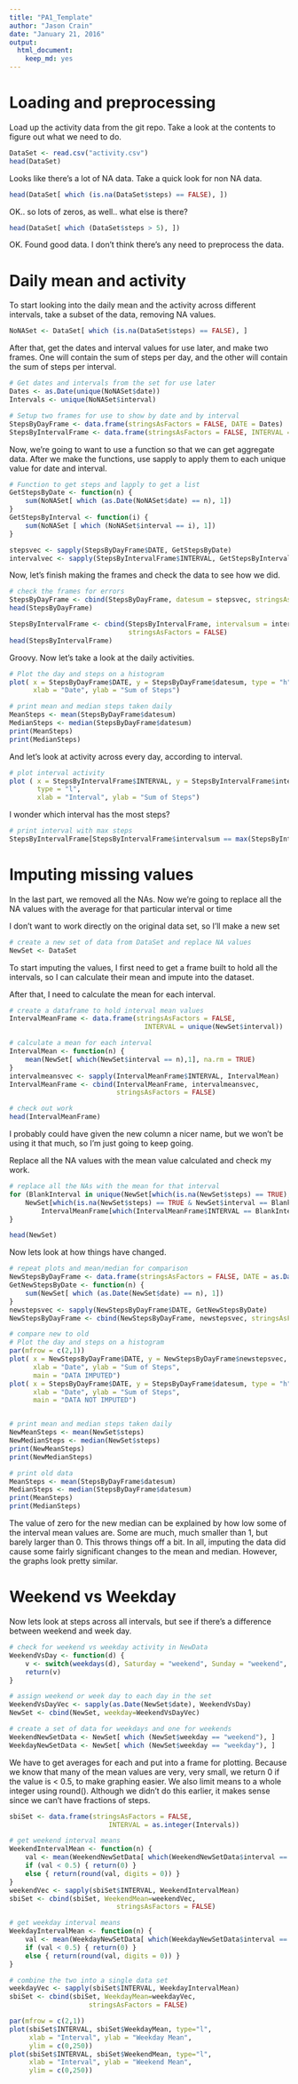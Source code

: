 ```yaml
---
title: "PA1_Template"
author: "Jason Crain"
date: "January 21, 2016"
output: 
  html_document: 
    keep_md: yes
---
```


# Loading and preprocessing

Load up the activity data from the git repo. Take a look at the contents to
figure out what we need to do.

```r
DataSet <- read.csv("activity.csv")
head(DataSet)
```

Looks like there's a lot of NA data. Take a quick look for non NA data.

```r
head(DataSet[ which (is.na(DataSet$steps) == FALSE), ])

```

OK.. so lots of zeros, as well.. what else is there?

```r
head(DataSet[ which (DataSet$steps > 5), ])

```

OK. Found good data. I don't think there's any need to preprocess the data.

# Daily mean and activity

To start looking into the daily mean and the activity across different intervals,
take a subset of the data, removing NA values.
```r
NoNASet <- DataSet[ which (is.na(DataSet$steps) == FALSE), ]
```

After that, get the dates and interval values for use later, and make two frames.
One will contain the sum of steps per day, and the other will contain the sum of
steps per interval.
```r
# Get dates and intervals from the set for use later
Dates <- as.Date(unique(NoNASet$date))
Intervals <- unique(NoNASet$interval)

# Setup two frames for use to show by date and by interval
StepsByDayFrame <- data.frame(stringsAsFactors = FALSE, DATE = Dates)
StepsByIntervalFrame <- data.frame(stringsAsFactors = FALSE, INTERVAL = Intervals)
```

Now, we're going to want to use a function so that we can get aggregate data.
After we make the functions, use sapply to apply them to each unique value for
date and interval.
```r
# Function to get steps and lapply to get a list
GetStepsByDate <- function(n) {
    sum(NoNASet[ which (as.Date(NoNASet$date) == n), 1])
}
GetStepsByInterval <- function(i) {
    sum(NoNASet [ which (NoNASet$interval == i), 1])
}

stepsvec <- sapply(StepsByDayFrame$DATE, GetStepsByDate)
intervalvec <- sapply(StepsByIntervalFrame$INTERVAL, GetStepsByInterval)
```

Now, let's finish making the frames and check the data to see how we did.
```r
# check the frames for errors
StepsByDayFrame <- cbind(StepsByDayFrame, datesum = stepsvec, stringsAsFactors = FALSE)
head(StepsByDayFrame)

StepsByIntervalFrame <- cbind(StepsByIntervalFrame, intervalsum = intervalvec, 
                              stringsAsFactors = FALSE)
head(StepsByIntervalFrame)
```

Groovy. Now let's take a look at the daily activities.

```r
# Plot the day and steps on a histogram
plot( x = StepsByDayFrame$DATE, y = StepsByDayFrame$datesum, type = "h",
      xlab = "Date", ylab = "Sum of Steps")

# print mean and median steps taken daily
MeanSteps <- mean(StepsByDayFrame$datesum)
MedianSteps <- median(StepsByDayFrame$datesum)
print(MeanSteps)
print(MedianSteps)

```

And let's look at activity across every day, according to interval.

```r
# plot interval activity
plot ( x = StepsByIntervalFrame$INTERVAL, y = StepsByIntervalFrame$intervalsum,
       type = "l",
       xlab = "Interval", ylab = "Sum of Steps")
```

I wonder which interval has the most steps?
```r

# print interval with max steps
StepsByIntervalFrame[StepsByIntervalFrame$intervalsum == max(StepsByIntervalFrame$intervalsum),]

```

# Imputing missing values

In the last part, we removed all the NAs. Now we're going to replace all the NA
values with the average for that particular interval or time

I don't want to work directly on the original data set, so I'll make a new set

```r
# create a new set of data from DataSet and replace NA values
NewSet <- DataSet
```

To start imputing the values, I first need to get a frame built to hold all the
intervals, so I can calculate their mean and impute into the dataset.

After that, I need to calculate the mean for each interval.

```r
# create a dataframe to hold interval mean values
IntervalMeanFrame <- data.frame(stringsAsFactors = FALSE,
                                  INTERVAL = unique(NewSet$interval))

# calculate a mean for each interval
IntervalMean <- function(n) {
    mean(NewSet[ which(NewSet$interval == n),1], na.rm = TRUE)
}
intervalmeansvec <- sapply(IntervalMeanFrame$INTERVAL, IntervalMean)
IntervalMeanFrame <- cbind(IntervalMeanFrame, intervalmeansvec, 
                           stringsAsFactors = FALSE)

# check out work
head(IntervalMeanFrame)
```

I probably could have given the new column a nicer name, but we won't be using it 
that much, so I'm just going to keep going.

Replace all the NA values with the mean value calculated and check my work.

```r
# replace all the NAs with the mean for that interval
for (BlankInterval in unique(NewSet[which(is.na(NewSet$steps) == TRUE),3])) {
    NewSet[which(is.na(NewSet$steps) == TRUE & NewSet$interval == BlankInterval),1] <-
        IntervalMeanFrame[which(IntervalMeanFrame$INTERVAL == BlankInterval),2]
}

head(NewSet)
```

Now lets look at how things have changed.

```r
# repeat plots and mean/median for comparison
NewStepsByDayFrame <- data.frame(stringsAsFactors = FALSE, DATE = as.Date(unique(NewSet$date)))
GetNewStepsByDate <- function(n) {
    sum(NewSet[ which (as.Date(NewSet$date) == n), 1])
}
newstepsvec <- sapply(NewStepsByDayFrame$DATE, GetNewStepsByDate)
NewStepsByDayFrame <- cbind(NewStepsByDayFrame, newstepsvec, stringsAsFactors = FALSE)

# compare new to old
# Plot the day and steps on a histogram
par(mfrow = c(2,1))
plot( x = NewStepsByDayFrame$DATE, y = NewStepsByDayFrame$newstepsvec, type = "h",
      xlab = "Date", ylab = "Sum of Steps",
      main = "DATA IMPUTED")
plot( x = StepsByDayFrame$DATE, y = StepsByDayFrame$datesum, type = "h",
      xlab = "Date", ylab = "Sum of Steps",
      main = "DATA NOT IMPUTED")


# print mean and median steps taken daily
NewMeanSteps <- mean(NewSet$steps)
NewMedianSteps <- median(NewSet$steps)
print(NewMeanSteps)
print(NewMedianSteps)

# print old data
MeanSteps <- mean(StepsByDayFrame$datesum)
MedianSteps <- median(StepsByDayFrame$datesum)
print(MeanSteps)
print(MedianSteps)
```

The value of zero for the new median can be explained by how low some of the interval
mean values are. Some are much, much smaller than 1, but barely larger than 0. This
throws things off a bit. In all, imputing the data did cause some fairly significant
changes to the mean and median. However, the graphs look pretty similar.

# Weekend vs Weekday

Now lets look at steps across all intervals, but see if there's a difference between
weekend and week day.

```r
# check for weekend vs weekday activity in NewData
WeekendVsDay <- function(d) {
    v <- switch(weekdays(d), Saturday = "weekend", Sunday = "weekend", "weekday")
    return(v)
}

# assign weekend or week day to each day in the set
WeekendVsDayVec <- sapply(as.Date(NewSet$date), WeekendVsDay)
NewSet <- cbind(NewSet, weekday=WeekendVsDayVec)

# create a set of data for weekdays and one for weekends
WeekendNewSetData <- NewSet[ which (NewSet$weekday == "weekend"), ]
WeekdayNewSetData <- NewSet[ which (NewSet$weekday == "weekday"), ]

```

We have to get averages for each and put into a frame for plotting. Because we know that many of the mean values are very, very small, we return 0 if the value is < 0.5, to make graphing easier. We also limit means to a whole integer using round(). Although we didn't do this earlier, it makes sense since we can't have fractions of steps.

```r
sbiSet <- data.frame(stringsAsFactors = FALSE, 
                         INTERVAL = as.integer(Intervals))

# get weekend interval means
WeekendIntervalMean <- function(n) {
    val <- mean(WeekendNewSetData[ which(WeekendNewSetData$interval == n),1], na.rm = TRUE)
    if (val < 0.5) { return(0) }
    else { return(round(val, digits = 0)) }
}
weekendVec <- sapply(sbiSet$INTERVAL, WeekendIntervalMean)
sbiSet <- cbind(sbiSet, WeekendMean=weekendVec, 
                           stringsAsFactors = FALSE)

# get weekday interval means
WeekdayIntervalMean <- function(n) {
    val <- mean(WeekdayNewSetData[ which(WeekdayNewSetData$interval == n),1], na.rm = TRUE)
    if (val < 0.5) { return(0) }
    else { return(round(val, digits = 0)) }
}

# combine the two into a single data set
weekdayVec <- sapply(sbiSet$INTERVAL, WeekdayIntervalMean)
sbiSet <- cbind(sbiSet, WeekdayMean=weekdayVec, 
                    stringsAsFactors = FALSE)

par(mfrow = c(2,1))
plot(sbiSet$INTERVAL, sbiSet$WeekdayMean, type="l",
     xlab = "Interval", ylab = "Weekday Mean",
     ylim = c(0,250))
plot(sbiSet$INTERVAL, sbiSet$WeekendMean, type="l",
     xlab = "Interval", ylab = "Weekend Mean",
     ylim = c(0,250))
```